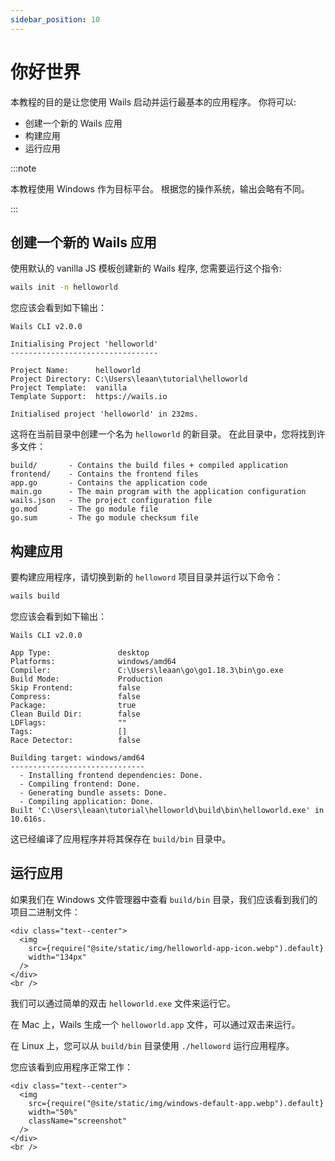 ```yaml
---
sidebar_position: 10
---
```


# 你好世界

本教程的目的是让您使用 Wails 启动并运行最基本的应用程序。 你将可以:

- 创建一个新的 Wails 应用
- 构建应用
- 运行应用

:::note

本教程使用 Windows 作为目标平台。 根据您的操作系统，输出会略有不同。

:::

## 创建一个新的 Wails 应用

使用默认的 vanilla JS 模板创建新的 Wails 程序, 您需要运行这个指令:

```bash
wails init -n helloworld
```

您应该会看到如下输出：

```
Wails CLI v2.0.0

Initialising Project 'helloworld'
---------------------------------

Project Name:      helloworld
Project Directory: C:\Users\leaan\tutorial\helloworld
Project Template:  vanilla
Template Support:  https://wails.io

Initialised project 'helloworld' in 232ms.
```

这将在当前目录中创建一个名为 `helloworld` 的新目录。 在此目录中，您将找到许多文件：

```
build/       - Contains the build files + compiled application
frontend/    - Contains the frontend files
app.go       - Contains the application code
main.go      - The main program with the application configuration
wails.json   - The project configuration file
go.mod       - The go module file
go.sum       - The go module checksum file
```

## 构建应用

要构建应用程序，请切换到新的 `helloword` 项目目录并运行以下命令：

```bash
wails build
```

您应该会看到如下输出：

```
Wails CLI v2.0.0

App Type:               desktop
Platforms:              windows/amd64
Compiler:               C:\Users\leaan\go\go1.18.3\bin\go.exe
Build Mode:             Production
Skip Frontend:          false
Compress:               false
Package:                true
Clean Build Dir:        false
LDFlags:                ""
Tags:                   []
Race Detector:          false

Building target: windows/amd64
------------------------------
  - Installing frontend dependencies: Done.
  - Compiling frontend: Done.
  - Generating bundle assets: Done.
  - Compiling application: Done.
Built 'C:\Users\leaan\tutorial\helloworld\build\bin\helloworld.exe' in 10.616s.
```

这已经编译了应用程序并将其保存在 `build/bin` 目录中。

## 运行应用

如果我们在 Windows 文件管理器中查看 `build/bin` 目录，我们应该看到我们的项目二进制文件：

```mdx-code-block
<div class="text--center">
  <img
    src={require("@site/static/img/helloworld-app-icon.webp").default}
    width="134px"
  />
</div>
<br />
```

我们可以通过简单的双击 `helloworld.exe` 文件来运行它。

在 Mac 上，Wails 生成一个 `helloworld.app` 文件，可以通过双击来运行。

在 Linux 上，您可以从 `build/bin` 目录使用 `./helloword` 运行应用程序。

您应该看到应用程序正常工作：

```mdx-code-block
<div class="text--center">
  <img
    src={require("@site/static/img/windows-default-app.webp").default}
    width="50%"
    className="screenshot"
  />
</div>
<br />
```
